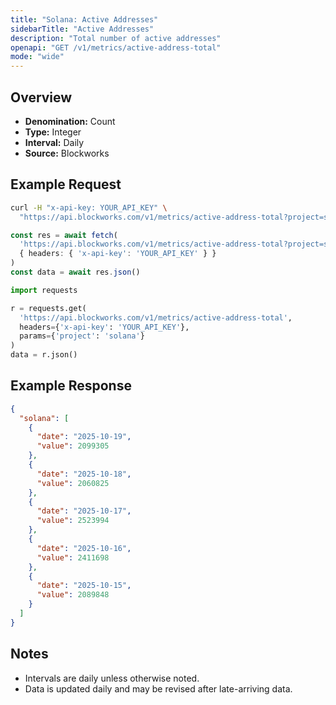 ```yaml
---
title: "Solana: Active Addresses"
sidebarTitle: "Active Addresses"
description: "Total number of active addresses"
openapi: "GET /v1/metrics/active-address-total"
mode: "wide"
---
```


## Overview

- **Denomination:** Count
- **Type:** Integer
- **Interval:** Daily
- **Source:** Blockworks

## Example Request

<CodeGroup>

```bash cURL
curl -H "x-api-key: YOUR_API_KEY" \
  "https://api.blockworks.com/v1/metrics/active-address-total?project=solana"
```

```typescript TypeScript
const res = await fetch(
  'https://api.blockworks.com/v1/metrics/active-address-total?project=solana',
  { headers: { 'x-api-key': 'YOUR_API_KEY' } }
)
const data = await res.json()
```

```python Python
import requests

r = requests.get(
  'https://api.blockworks.com/v1/metrics/active-address-total',
  headers={'x-api-key': 'YOUR_API_KEY'},
  params={'project': 'solana'}
)
data = r.json()
```

</CodeGroup>

## Example Response

```json
{
  "solana": [
    {
      "date": "2025-10-19",
      "value": 2099305
    },
    {
      "date": "2025-10-18",
      "value": 2060825
    },
    {
      "date": "2025-10-17",
      "value": 2523994
    },
    {
      "date": "2025-10-16",
      "value": 2411698
    },
    {
      "date": "2025-10-15",
      "value": 2089848
    }
  ]
}
```

## Notes
- Intervals are daily unless otherwise noted.
- Data is updated daily and may be revised after late-arriving data.